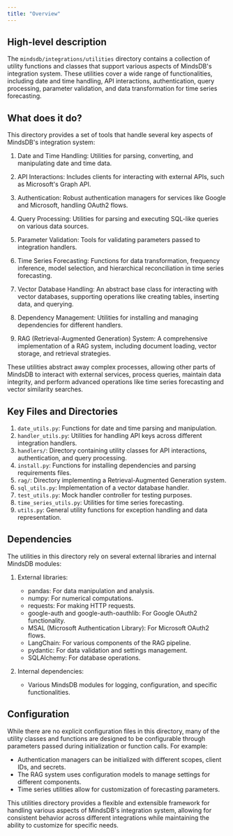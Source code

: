 ```yaml
---
title: "Overview"
---
```


## High-level description
The `mindsdb/integrations/utilities` directory contains a collection of utility functions and classes that support various aspects of MindsDB's integration system. These utilities cover a wide range of functionalities, including date and time handling, API interactions, authentication, query processing, parameter validation, and data transformation for time series forecasting.

## What does it do?
This directory provides a set of tools that handle several key aspects of MindsDB's integration system:

1. Date and Time Handling: Utilities for parsing, converting, and manipulating date and time data.

2. API Interactions: Includes clients for interacting with external APIs, such as Microsoft's Graph API.

3. Authentication: Robust authentication managers for services like Google and Microsoft, handling OAuth2 flows.

4. Query Processing: Utilities for parsing and executing SQL-like queries on various data sources.

5. Parameter Validation: Tools for validating parameters passed to integration handlers.

6. Time Series Forecasting: Functions for data transformation, frequency inference, model selection, and hierarchical reconciliation in time series forecasting.

7. Vector Database Handling: An abstract base class for interacting with vector databases, supporting operations like creating tables, inserting data, and querying.

8. Dependency Management: Utilities for installing and managing dependencies for different handlers.

9. RAG (Retrieval-Augmented Generation) System: A comprehensive implementation of a RAG system, including document loading, vector storage, and retrieval strategies.

These utilities abstract away complex processes, allowing other parts of MindsDB to interact with external services, process queries, maintain data integrity, and perform advanced operations like time series forecasting and vector similarity searches.

## Key Files and Directories

1. `date_utils.py`: Functions for date and time parsing and manipulation.
2. `handler_utils.py`: Utilities for handling API keys across different integration handlers.
3. `handlers/`: Directory containing utility classes for API interactions, authentication, and query processing.
4. `install.py`: Functions for installing dependencies and parsing requirements files.
5. `rag/`: Directory implementing a Retrieval-Augmented Generation system.
6. `sql_utils.py`: Implementation of a vector database handler.
7. `test_utils.py`: Mock handler controller for testing purposes.
8. `time_series_utils.py`: Utilities for time series forecasting.
9. `utils.py`: General utility functions for exception handling and data representation.

## Dependencies
The utilities in this directory rely on several external libraries and internal MindsDB modules:

1. External libraries:
   - pandas: For data manipulation and analysis.
   - numpy: For numerical computations.
   - requests: For making HTTP requests.
   - google-auth and google-auth-oauthlib: For Google OAuth2 functionality.
   - MSAL (Microsoft Authentication Library): For Microsoft OAuth2 flows.
   - LangChain: For various components of the RAG pipeline.
   - pydantic: For data validation and settings management.
   - SQLAlchemy: For database operations.

2. Internal dependencies:
   - Various MindsDB modules for logging, configuration, and specific functionalities.

## Configuration
While there are no explicit configuration files in this directory, many of the utility classes and functions are designed to be configurable through parameters passed during initialization or function calls. For example:

- Authentication managers can be initialized with different scopes, client IDs, and secrets.
- The RAG system uses configuration models to manage settings for different components.
- Time series utilities allow for customization of forecasting parameters.

This utilities directory provides a flexible and extensible framework for handling various aspects of MindsDB's integration system, allowing for consistent behavior across different integrations while maintaining the ability to customize for specific needs.